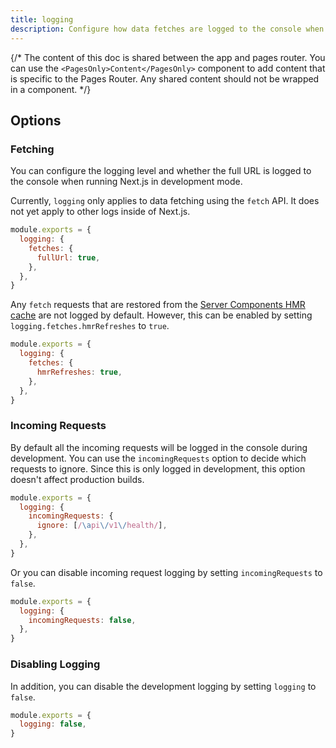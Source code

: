 ```yaml
---
title: logging
description: Configure how data fetches are logged to the console when running Next.js in development mode.
---
```


{/* The content of this doc is shared between the app and pages router. You can use the `<PagesOnly>Content</PagesOnly>` component to add content that is specific to the Pages Router. Any shared content should not be wrapped in a component. */}

## Options

### Fetching

You can configure the logging level and whether the full URL is logged to the console when running Next.js in development mode.

Currently, `logging` only applies to data fetching using the `fetch` API. It does not yet apply to other logs inside of Next.js.

```js filename="next.config.js"
module.exports = {
  logging: {
    fetches: {
      fullUrl: true,
    },
  },
}
```

Any `fetch` requests that are restored from the [Server Components HMR cache](/docs/app/api-reference/config/next-config-js/serverComponentsHmrCache) are not logged by default. However, this can be enabled by setting `logging.fetches.hmrRefreshes` to `true`.

```js filename="next.config.js"
module.exports = {
  logging: {
    fetches: {
      hmrRefreshes: true,
    },
  },
}
```

### Incoming Requests

By default all the incoming requests will be logged in the console during development. You can use the `incomingRequests` option to decide which requests to ignore.
Since this is only logged in development, this option doesn't affect production builds.

```js filename="next.config.js"
module.exports = {
  logging: {
    incomingRequests: {
      ignore: [/\api\/v1\/health/],
    },
  },
}
```

Or you can disable incoming request logging by setting `incomingRequests` to `false`.

```js filename="next.config.js"
module.exports = {
  logging: {
    incomingRequests: false,
  },
}
```

### Disabling Logging

In addition, you can disable the development logging by setting `logging` to `false`.

```js filename="next.config.js"
module.exports = {
  logging: false,
}
```
